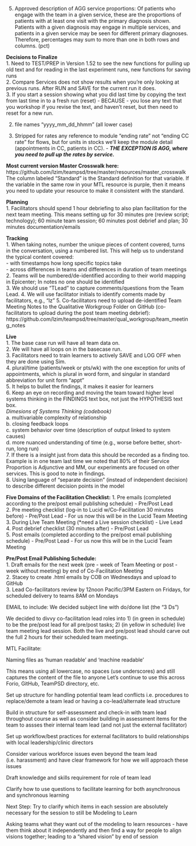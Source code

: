

5. Approved description of AGG service proportions: Of patients who engage with the team in a given service, these are the proportions of patients with at least one visit with the primary diagnosis shown.  Patients with a given diagnosis may engage in multiple services, and patients in a given service may be seen for different primary diagnoses.  Therefore, percentages may sum to more than one in both rows and columns. (pct)   

	
**Decisions to Finalize**  
1. Need to TEST/PREP in Version 1.52 to see the new functions for pulling up old text and for reading in the last experiment runs, new functions for saving runs  
2. Compare Services does not show results when you're only looking at previous runs. After RUN and SAVE for the current run it does.  
3. If you start a session showing what you did last time by copying the text from last time in to a fresh run (reset) - BECAUSE - you lose any text that you workshop if you revise the text, and haven't reset, but then need to reset for a new run.  

2. file names "yyyy_mm_dd_hhmm" (all lower case)

3. Stripped for rates any reference to module "ending rate" not "ending CC rate" for flows, but for units in stocks we'll keep the module detail (appointments in CC, patients in CC). - ***THE EXCEPTION IS AGG, where you need to pull up the rates by service.***

**Most current version Master Crosswalk here:** https://github.com/lzim/teampsd/tree/master/resources/master_crosswalk
The column labeled "Standard" is the Standard definition for that variable. If the variable in the same row in your MTL resource is purple, then it means you need to update your resource to make it consistent with the standard.  

**Planning**  
1. Facilitators should spend 1 hour debriefing to also plan facilitation for the next team meeting. This means setting up for 30 minutes pre (review script; technology); 60 minute team session; 60 minutes post debrief and plan; 30 minutes documentation/emails  

**Tracking**  
1. When taking notes, number the unique pieces of content covered, turns in the conversation,  using a numbered list. This will help us to understand the typical content covered:  
- with timestamps how long specific topics take  
- across differences in teams and differences in duration of team meetings  
2. Teams will be numbered/de-identified according to their world mapping in Epicenter; In notes no one should be identified  
3. We should use "TLead" to capture comments/questions from the Team Lead.
4. We will use facilitator initials to identify coments made by facilitators, e.g., "lz"
5. Co-facilitators need to upload de-identified Team Meeting Notes to the Qualitative Workgroup Folder on GitHub (co-facilitators to upload during the post team meeting debrief): https://github.com/lzim/teampsd/tree/master/qual_workgroup/team_meeting_notes  

**Live**  
1. The base case run will have all team data on.  
2. We will have all loops on in the basecase run.  
3. Facilitators need to train learners to actively SAVE and LOG OFF when they are done using Sim.  
4. plural/time (patients/week or pts/wk) with the one exception for units of appointments, which is plural in word form, and singular in standard abbreviation for unit form "appt"  
5. It helps to bullet the findings, it makes it easier for learners  
6. Keep an eye on recording and moving the team toward higher level systems thinking in the FINDINGS text box, not just the HYPOTHESIS text box.  
	*Dimesions of Systems Thinking (codebook)*  
	a. multivariable complexity of relationship  
	b. closing feedback loops  
	c. system behavior over time (description of output linked to system causes)  
	d. more nuanced understanding of time (e.g., worse before better, short-run, long run)  
7. If there is a insight just from data this should be recorded as a finding too. Example is in one team last time we noted that 80% of their Service Proportion is Adjunctive and MM, our experiments are focused on other services. This is good to note in findings.  
8. Using language of "separate decision" (instead of independent decision) to describe different decision points in the model  

**Five Domains of the Facilitation Checklist:**
1. Pre emails (completed according to the pre/post email publishing schedule) - Pre/Post Lead  
2. Pre meeting checklist (log-in to Lucid w/Co-Facilitation 30 minutes before) - Pre/Post Lead - For us now this will be in the Lucid Team Meeting  
3. During LIve Team Meeting (*need a Live session checklist) - Live Lead  
4. Post debrief checklist (30 minutes after) - Pre/Post Lead  
5. Post emails (completed according to the pre/post email publishing schedule) - Pre/Post Lead - For us now this will be in the Lucid Team Meeting  

**Pre/Post Email Publishing Schedule:**  
1. Draft emails for the next week (pre - week of Team Meeting or post - week without meeting) by end of Co-Facilitation Meeting  
2. Stacey to create .html emails by COB on Wednesdays and upload to GitHub  
3. Lead Co-facilitators review by 12noon Pacific/3PM Eastern on Fridays, for scheduled delivery to teams 8AM on Mondays  

EMAIL to include:  We decided subject line with do/done list (the "3 Ds")

We decided to divvy co-facilitation lead roles into 1) (in green in schedule) to be the pre/post lead for all pre/post tasks; 2) (in yellow in schedule) live team meeting lead session. Both the live and pre/post lead should carve out the full 2 hours for their scheduled team meetings.

	
MTL Facilitate: 

Naming files as 'human readable' and 'machine readable'

This means using all lowercase, no spaces (use underscores) and still captures the content of the file to anyone
Let's continue to use this across Forio, GitHub, TeamPSD directory, etc.

	
Set up structure for handling potential team lead conflicts i.e. procedures to replace/demote a team lead or having a co-lead/alternate lead structure

	
Build in structure for self-assessment and check-in with team lead throughout course as well as consider building in assessment items for the team to assses their internal team lead (and not just the external facilitator)

	
Set up workflow/best practices for external facilitators to build relationships with local leadership/clinic directors

	
Consider various workforce issues even beyond the team lead (i.e. harassment) and have clear framework for how we will approach these issues

Draft knowledge and skills requirement for role of team lead

Clarify how to use questions to facilitate learning for both asynchronous and synchronous learning

Next Step: Try to clarify which items in each session are absolutely necessary for the session to still be Modeling to Learn

Asking teams what they want out of the modeling to learn resources - have them think about it independently and then find a way for people to align visions together; leading to a "shared vision" by end of session





















